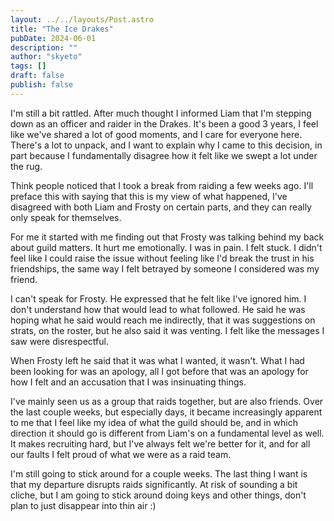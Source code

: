 ```yaml
---
layout: ../../layouts/Post.astro
title: "The Ice Drakes"
pubDate: 2024-06-01
description: ""
author: "skyeto"
tags: []
draft: false
publish: false
---
```


I'm still a bit rattled. After much thought I informed Liam that I'm stepping down as an officer and raider in the Drakes. It's been a good 3 years, I feel like we've shared a lot of good moments, and I care for everyone here. There's a lot to unpack, and I want to explain why I came to this decision, in part because I fundamentally disagree how it felt like we swept a lot under the rug.

Think people noticed that I took a break from raiding a few weeks ago. I'll preface this with saying that this is my view of what happened, I've disagreed with both Liam and Frosty on certain parts, and they can really only speak for themselves. 

For me it started with me finding out that Frosty was talking behind my back about guild matters. It hurt me emotionally. I was in pain. I felt stuck. I didn't feel like I could raise the issue without feeling like I'd break the trust in his friendships, the same way I felt betrayed by someone I considered was my friend.

I can't speak for Frosty. He expressed that he felt like I've ignored him. I don't understand how that would lead to what followed. He said he was hoping what he said would reach me indirectly, that it was suggestions on strats, on the roster, but he also said it was venting. I felt like the messages I saw were disrespectful.

When Frosty left he said that it was what I wanted, it wasn't. What I had been looking for was an apology, all I got before that was an apology for how I felt and an accusation that I was insinuating things.    

I've mainly seen us as a group that raids together, but are also friends. Over the last couple weeks, but especially days, it became increasingly apparent to me that I feel like my idea of what the guild should be, and in which direction it should go is different from Liam's on a fundamental level as well. It makes recruiting hard, but I've always felt we're better for it, and for all our faults I felt proud of what we were as a raid team.

I'm still going to stick around for a couple weeks. The last thing I want is that my departure disrupts raids significantly. At risk of sounding a bit cliche, but I am going to stick around doing keys and other things, don't plan to just disappear into thin air :)
